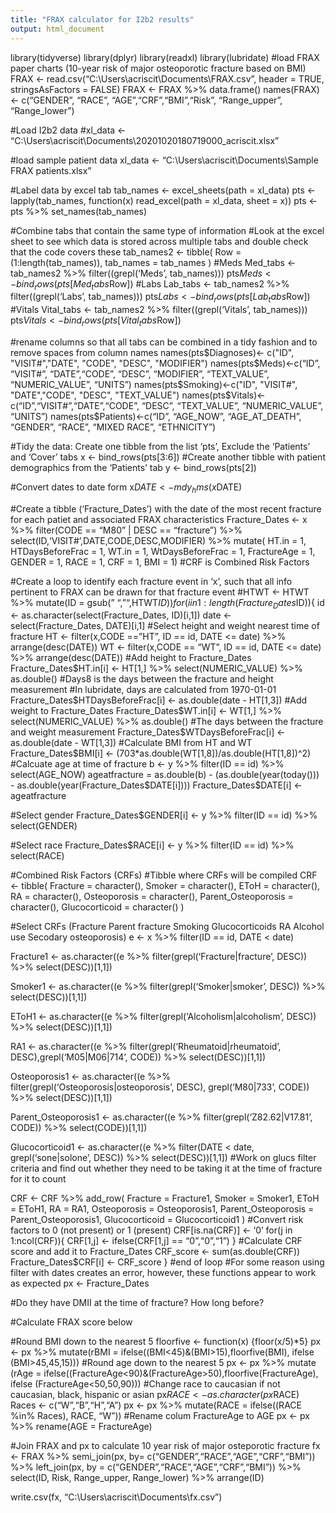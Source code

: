 ---
title: "FRAX calculator for I2b2 results"
output: html_document
---
library(tidyverse)
library(dplyr)
library(readxl)
library(lubridate)
#load FRAX paper charts (10-year risk of major osteoporotic fracture based on BMI)
FRAX <-  read.csv("C:\\Users\\acriscit\\Documents\\FRAX.csv", header = TRUE, stringsAsFactors = FALSE)
FRAX <- FRAX %>% data.frame()
names(FRAX)<- c("GENDER", "RACE", "AGE","CRF","BMI","Risk", "Range_upper", "Range_lower")

#Load I2b2 data
#xl_data <- "C:\\Users\\acriscit\\Documents\\20201020180719000_acriscit.xlsx"

#load sample patient data
xl_data <-  "C:\\Users\\acriscit\\Documents\\Sample FRAX patients.xlsx"

#Label data by excel tab
tab_names <- excel_sheets(path = xl_data)
pts <- lapply(tab_names, function(x) read_excel(path = xl_data, sheet = x))
pts <- pts %>% set_names(tab_names)

#Combine tabs that contain the same type of information
#Look at the excel sheet to see which data is stored across multiple tabs and double check that the code covers these
tab_names2 <- tibble(
Row = (1:length(tab_names)),
tab_names = tab_names
)
  #Meds
Med_tabs <- tab_names2 %>% filter((grepl('Meds', tab_names)))
pts$Meds <- bind_rows(pts[Med_tabs$Row])
  #Labs
Lab_tabs <- tab_names2 %>% filter((grepl('Labs', tab_names)))
pts$Labs <- bind_rows(pts[Lab_tabs$Row])
  #Vitals
Vital_tabs <- tab_names2 %>% filter((grepl('Vitals', tab_names)))
pts$Vitals <- bind_rows(pts[Vital_tabs$Row])

#rename columns so that all tabs can be combined in a tidy fashion and to remove spaces from column names
names(pts$Diagnoses)<- c("ID", "VISIT#","DATE", "CODE", "DESC", "MODIFIER")
names(pts$Meds)<-c("ID",    "VISIT#", "DATE","CODE", "DESC", "MODIFIER", "TEXT_VALUE", "NUMERIC_VALUE", "UNITS")
names(pts$Smoking)<-c("ID",    "VISIT#", "DATE","CODE", "DESC", "TEXT_VALUE")
names(pts$Vitals)<-c("ID","VISIT#","DATE","CODE", "DESC", "TEXT_VALUE", "NUMERIC_VALUE", "UNITS")
names(pts$Patients)<-c("ID", "AGE_NOW", "AGE_AT_DEATH", "GENDER", "RACE", "MIXED RACE", "ETHNICITY")

#Tidy the data: Create one tibble from the list 'pts', Exclude the 'Patients' and 'Cover' tabs
x <- bind_rows(pts[3:6])
#Create another tibble with patient demographics from the 'Patients' tab
y <- bind_rows(pts[2])

#Convert dates to date form
x$DATE <- mdy_hms(x$DATE)

#Create a tibble ('Fracture_Dates') with the date of the most recent fracture for each patiet and associated FRAX characteristics
Fracture_Dates <- x %>% filter(CODE == "M80" | DESC == "fracture") %>% select(ID,'VISIT#',DATE,CODE,DESC,MODIFIER) %>% mutate(
HT.in = 1, 
HTDaysBeforeFrac = 1, 
WT.in = 1, 
WtDaysBeforeFrac = 1, 
FractureAge = 1, 
GENDER = 1, 
RACE = 1, 
CRF = 1,
BMI = 1)
#CRF is Combined Risk Factors

#Create a loop to identify each fracture event in 'x', such that all info pertinent to FRAX can be drawn for that fracture event
#HTWT <- HTWT %>% mutate(ID = gsub(" ", "",HTWT$ID))
for(i in 1:length(Fracture_Dates$ID)){
id <- as.character(select(Fracture_Dates, ID)[i,1])
date <- select(Fracture_Dates, DATE)[i,1]
#Select height and weight nearest time of fracture
HT <- filter(x,CODE == "HT", ID == id, DATE <= date) %>% arrange(desc(DATE))
WT <- filter(x,CODE == "WT", ID == id, DATE <= date) %>% arrange(desc(DATE))
#Add height to Fracture_Dates
Fracture_Dates$HT.in[i] <- HT[1,] %>% select(NUMERIC_VALUE) %>% as.double()
#Days8 is the days between the fracture and height measurement
#In lubridate, days are calculated from 1970-01-01
Fracture_Dates$HTDaysBeforeFrac[i] <- as.double(date - HT[1,3])
#Add weight to Fracture_Dates
Fracture_Dates$WT.in[i] <- WT[1,] %>% select(NUMERIC_VALUE) %>% as.double()
#The days between the fracture and weight measurement
Fracture_Dates$WTDaysBeforeFrac[i] <- as.double(date - WT[1,3])
#Calculate BMI from HT and WT
Fracture_Dates$BMI[i] <- (703*as.double(WT[1,8])/as.double(HT[1,8])^2)
#Calcuate age at time of fracture
b <- y %>% filter(ID == id) %>% select(AGE_NOW)
ageatfracture = as.double(b) - (as.double(year(today())) - as.double(year(Fracture_Dates$DATE[i])))
Fracture_Dates$DATE[i] <- ageatfracture

#Select gender
Fracture_Dates$GENDER[i] <- y %>% filter(ID == id) %>% select(GENDER)

#Select race
Fracture_Dates$RACE[i] <- y %>% filter(ID == id) %>% select(RACE)

#Combined Risk Factors (CRFs)
#Tibble where CRFs will be compiled
CRF <- tibble(
Fracture = character(),
Smoker = character(),
EToH = character(),
RA = character(),
Osteoporosis = character(),
Parent_Osteoporosis = character(),
Glucocorticoid = character()
)

#Select CRFs (Fracture	Parent fracture	Smoking	Glucocorticoids	RA	Alcohol use	Secodary osteoporosis)
e <- x %>% filter(ID == id, DATE < date)

Fracture1 <- as.character((e %>% filter(grepl('Fracture|fracture', DESC)) %>% select(DESC))[1,1])

Smoker1 <- as.character((e %>% filter(grepl('Smoker|smoker', DESC)) %>% select(DESC))[1,1])

EToH1 <- as.character((e %>% filter(grepl('Alcoholism|alcoholism', DESC)) %>% select(DESC))[1,1])

RA1 <- as.character((e %>% filter(grepl('Rheumatoid|rheumatoid', DESC),grepl('M05|M06|714', CODE)) %>% select(DESC))[1,1])

Osteoporosis1 <- as.character((e %>% filter(grepl('Osteoporosis|osteoporosis', DESC), grepl('M80|733', CODE)) %>% select(DESC))[1,1])

Parent_Osteoporosis1 <- as.character((e %>% filter(grepl('Z82.62|V17.81', CODE)) %>% select(CODE))[1,1])

Glucocorticoid1 <- as.character((e %>% filter(DATE < date, grepl('sone|solone', DESC)) %>% select(DESC))[1,1])
#Work on glucs filter criteria and find out whether they need to be taking it at the time of fracture for it to count

CRF <- CRF %>% add_row(
Fracture = Fracture1,
Smoker = Smoker1,
EToH = EToH1,
RA = RA1,
Osteoporosis = Osteoporosis1,
Parent_Osteoporosis = Parent_Osteoporosis1,
Glucocorticoid = Glucocorticoid1
)
#Convert risk factors to 0 (not present) or 1 (present)
CRF[is.na(CRF)] <- '0'
for(j in 1:ncol(CRF)){
CRF[1,j] <- ifelse(CRF[1,j] == "0","0","1")
}
#Calculate CRF score and add it to Fracture_Dates
CRF_score <- sum(as.double(CRF))
Fracture_Dates$CRF[i] <- CRF_score
}
#end of loop
#For some reason using filter with dates creates an error, however, these functions appear to work as expected
px <- Fracture_Dates

#Do they have DMII at the time of fracture? How long before?

#Calculate FRAX score below

#Round BMI down to the nearest 5
floorfive <- function(x) {floor(x/5)*5}
px <- px %>% mutate(rBMI = ifelse((BMI<45)&(BMI>15),floorfive(BMI), ifelse (BMI>45,45,15)))
#Round age down to the nearest 5
px <- px %>% mutate (rAge = ifelse((FractureAge<90)&(FractureAge>50),floorfive(FractureAge), ifelse (FractureAge<50,50,90)))
#Change race to caucasian if not caucasian, black, hispanic or asian
px$RACE <- as.character(px$RACE)
Races <- c("W","B","H","A")
px <- px %>% mutate(RACE = ifelse((RACE %in% Races), RACE, "W"))
#Rename colum FractureAge to AGE
px <- px %>% rename(AGE = FractureAge)

#Join FRAX and px to calculate 10 year risk of major osteporotic fracture
fx <- FRAX %>% semi_join(px, by= c("GENDER","RACE","AGE","CRF","BMI")) %>% left_join(px, by = c("GENDER","RACE","AGE","CRF","BMI")) %>% select(ID, Risk, Range_upper, Range_lower)  %>% arrange(ID)

write.csv(fx, "C:\\Users\\acriscit\\Documents\\fx.csv")